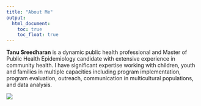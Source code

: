 ```yaml
---
title: "About Me"
output: 
  html_document:
    toc: true
    toc_float: true
---
```


**Tanu Sreedharan** is a dynamic public health professional and Master of Public Health Epidemiology candidate with extensive experience in community health. I have significant expertise working with children, youth and families in multiple capacities including program implementation, program evaluation, outreach, communication in multicultural populations, and data analysis.

![](t-sreed.png) 
